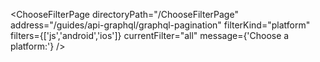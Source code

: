 


<ChooseFilterPage
    directoryPath="/ChooseFilterPage"
    address="/guides/api-graphql/graphql-pagination"
    filterKind="platform"
    filters={['js','android','ios']}
    currentFilter="all"
    message={'Choose a platform:'}
/>
